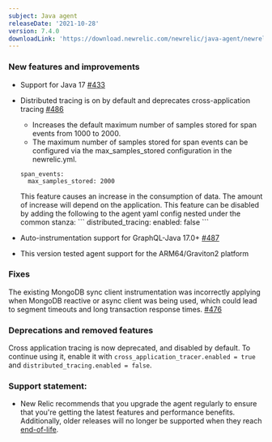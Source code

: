 ```yaml
---
subject: Java agent
releaseDate: '2021-10-28'
version: 7.4.0
downloadLink: 'https://download.newrelic.com/newrelic/java-agent/newrelic-agent/7.4.0/'
---
```


### New features and improvements

* Support for Java 17 [#433](https://github.com/newrelic/newrelic-java-agent/pull/433)

* Distributed tracing is on by default and deprecates cross-application tracing [#486](https://github.com/newrelic/newrelic-java-agent/pull/486)
  - Increases the default maximum number of samples stored for span events from 1000 to 2000.
  - The maximum number of samples stored for span events can be configured via the max_samples_stored configuration in the newrelic.yml.
  ```
  span_events:
    max_samples_stored: 2000
  ```
  <Callout variant="important">
  This feature causes an increase in the consumption of data. The amount of increase will depend on the application. This feature can be disabled by adding the following to the agent yaml config nested under the common stanza:
  ```
  distributed_tracing:
    enabled: false
  ```
  </Callout>

* Auto-instrumentation support for GraphQL-Java 17.0+ [#487](https://github.com/newrelic/newrelic-java-agent/pull/487)
* This version tested agent support for the ARM64/Graviton2 platform


### Fixes
The existing MongoDB sync client instrumentation was incorrectly applying when MongoDB reactive or async client was being used, which could lead to segment timeouts and long transaction response times. [#476](https://github.com/newrelic/newrelic-java-agent/pull/476)

### Deprecations and removed features
Cross application tracing is now deprecated, and disabled by default. To continue using it, enable it with `cross_application_tracer.enabled = true` and `distributed_tracing.enabled = false`.

### Support statement:
* New Relic recommends that you upgrade the agent regularly to ensure that you're getting the latest features and
  performance benefits. Additionally, older releases will no longer be supported when they reach
  [end-of-life](https://docs.newrelic.com/docs/using-new-relic/cross-product-functions/install-configure/notification-changes-new-relic-saas-features-distributed-software/).

